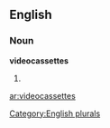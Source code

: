 
==English==

===Noun===
'''videocassettes'''

# {{plural of|[[videocassette]]}}

[[Category:English plurals]]

[[ar:videocassettes]]